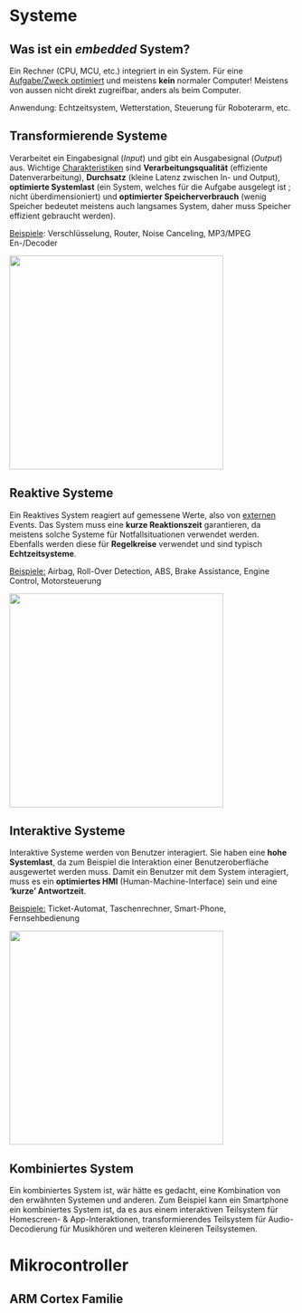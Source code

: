# Systeme

::: callout-important
## Was ist ein *embedded* System?

Ein Rechner (CPU, MCU, etc.) integriert in ein System. Für eine [Aufgabe/Zweck optimiert]{.underline} und meistens **kein** normaler Computer! Meistens von aussen nicht direkt zugreifbar, anders als beim Computer.

Anwendung: Echtzeitsystem, Wetterstation, Steuerung für Roboterarm, etc.
:::

## Transformierende Systeme

Verarbeitet ein Eingabesignal (*Input*) und gibt ein Ausgabesignal (*Output*) aus. Wichtige [Charakteristiken]{.underline} sind **Verarbeitungsqualität** (effiziente Datenverarbeitung), **Durchsatz** (kleine Latenz zwischen In- und Output), **optimierte Systemlast** (ein System, welches für die Aufgabe ausgelegt ist ; nicht überdimensioniert) und **optimierter Speicherverbrauch** (wenig Speicher bedeutet meistens auch langsames System, daher muss Speicher effizient gebraucht werden).

[Beispiele]{.underline}: Verschlüsselung, Router, Noise Canceling, MP3/MPEG En-/Decoder

![](images/transform_system.png){fig-align="center" width="10cm"}

## Reaktive Systeme

Ein Reaktives System reagiert auf gemessene Werte, also von [externen]{.underline} Events. Das System muss eine **kurze Reaktionszeit** garantieren, da meistens solche Systeme für Notfallsituationen verwendet werden. Ebenfalls werden diese für **Regelkreise** verwendet und sind typisch **Echtzeitsysteme**.

[Beispiele:]{.underline} Airbag, Roll-Over Detection, ABS, Brake Assistance, Engine Control, Motorsteuerung

![](images/reactive_system.png){fig-align="center" width="10cm"}

## Interaktive Systeme

Interaktive Systeme werden von Benutzer interagiert. Sie haben eine **hohe Systemlast**, da zum Beispiel die Interaktion einer Benutzeroberfläche ausgewertet werden muss. Damit ein Benutzer mit dem System interagiert, muss es ein **optimiertes HMI** (Human-Machine-Interface) sein und eine **'kurze' Antwortzeit**.

[Beispiele:]{.underline} Ticket-Automat, Taschenrechner, Smart-Phone, Fernsehbedienung

![](images/interactive_system.png){fig-align="center" width="10cm"}

## Kombiniertes System

Ein kombiniertes System ist, wär hätte es gedacht, eine Kombination von den erwähnten Systemen und anderen. Zum Beispiel kann ein Smartphone ein kombiniertes System ist, da es aus einem interaktiven Teilsystem für Homescreen- & App-Interaktionen, transformierendes Teilsystem für Audio-Decodierung für Musikhören und weiteren kleineren Teilsystemen.

# Mikrocontroller

## ARM Cortex Familie